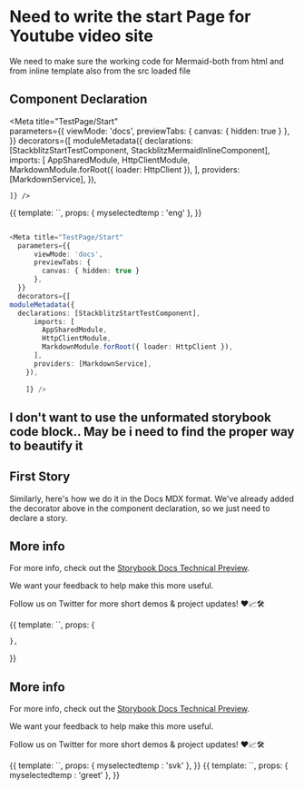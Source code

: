 
# Need to write the start Page for Youtube video site

We need to make sure the working code for Mermaid-both from html and from inline template also from the src loaded file

## Component Declaration

<Meta title="TestPage/Start"   
  parameters={{
      viewMode: 'docs',
      previewTabs: { 
        canvas: { hidden: true } 
      },
  }}
  decorators={[
moduleMetadata({
  declarations: [StackblitzStartTestComponent, StackblitzMermaidInlineComponent],
      imports: [
        AppSharedModule,
        HttpClientModule,
        MarkdownModule.forRoot({ loader: HttpClient }),
      ],
      providers: [MarkdownService],
    }),
    
    ]} />


<Story name="All Working">
  {{
    template: `<app-stackblitz-testpage [myselectedtemp]= "myselectedtemp"></app-stackblitz-testpage>`,
    props: {
    myselectedtemp : 'eng'
    },
  }}
</Story>


``` typescript

<Meta title="TestPage/Start"   
  parameters={{
      viewMode: 'docs',
      previewTabs: { 
        canvas: { hidden: true } 
      },
  }}
  decorators={[
moduleMetadata({
  declarations: [StackblitzStartTestComponent],
      imports: [
        AppSharedModule,
        HttpClientModule,
        MarkdownModule.forRoot({ loader: HttpClient }),
      ],
      providers: [MarkdownService],
    }),
    
    ]} />

```
## I don't want to use the unformated storybook code block.. May be i need to find the proper way to beautify it

## First Story

Similarly, here's how we do it in the Docs MDX format. We've already added the decorator above in the component declaration, so we just need to declare a story.



## More info

For more info, check out the [Storybook Docs Technical Preview](https://docs.google.com/document/d/1un6YX7xDKEKl5-MVb-egnOYN8dynb5Hf7mq0hipk8JE/edit?usp=sharing).

We want your feedback to help make this more useful.

Follow us on Twitter for more short demos & project updates! ❤️📈🛠

<Story name="Mermaid inline">
  {{
    template: `<app-stackblitz-mermaidinline></app-stackblitz-mermaidinline>`,
    props: {
    
    },
  }}
</Story>


## More info

For more info, check out the [Storybook Docs Technical Preview](https://docs.google.com/document/d/1un6YX7xDKEKl5-MVb-egnOYN8dynb5Hf7mq0hipk8JE/edit?usp=sharing).

We want your feedback to help make this more useful.

Follow us on Twitter for more short demos & project updates! ❤️📈🛠


<Story name="svk Working">
  {{
    template: `<app-stackblitz-testpage [myselectedtemp]= "myselectedtemp"></app-stackblitz-testpage>`,
    props: {
    myselectedtemp : 'svk'
    },
  }}
</Story>


<Story name="greet Working">
  {{
    template: `<app-stackblitz-testpage [myselectedtemp]= "myselectedtemp"></app-stackblitz-testpage>`,
    props: {
    myselectedtemp : 'greet'
    },
  }}
</Story>